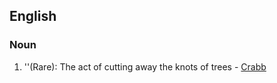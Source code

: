 ==English==

===Noun===
{{en-noun}}

#''(Rare): The act of cutting away the knots of trees - [[Crabb]]